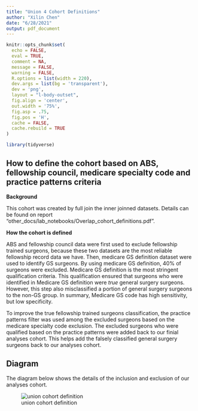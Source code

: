 ```yaml
---
title: "Union 4 Cohort Definitions"
author: "Xilin Chen"
date: "6/28/2021"
output: pdf_document
---
```


```r
knitr::opts_chunk$set(
  echo = FALSE,
  eval = TRUE,
  comment = NA,
  message = FALSE,
  warning = FALSE,
  R.options = list(width = 220),
  dev.args = list(bg = 'transparent'),
  dev = 'png',
  layout = "l-body-outset",
  fig.align = 'center',
  out.width = '75%',
  fig.asp = .75,
  fig.pos = 'H',
  cache = FALSE, 
  cache.rebuild = TRUE
)

library(tidyverse)
```

## How to define the cohort based on ABS, fellowship council, medicare specialty code and practice patterns criteria

**Background**

This cohort was created by full join the inner joinned datasets. Details can be found on report "other_docs/lab_notebooks/Overlap_cohort_definitions.pdf".

**How the cohort is defined**

ABS and fellowship council data were first used to exclude fellowship trained surgeons, because these two datasets are the most reliable fellowship record data we have. Then, medicare GS definition dataset were used to identify GS surgeons. By using medicare GS definition, 40% of surgeons were excluded. Medicare GS definition is the most stringent qualification criteria. This qualification ensured that surgeons who were identified in Medicare GS definition were *true* general surgery surgeons. However, this step also misclassified a portion of general surgery surgeons to the non-GS group. In summary, Medicare GS code has high sensitivity, but low specificity.

To improve the true fellowship trained surgeons classification, the practice patterns filter was used among the excluded surgeons based on the medicare specialty code exclusion. The excluded surgeons who were qualified based on the practice patterns were added back to our finial analyses cohort. This helps add the falsely classified general surgery surgeons back to our analyses cohort.


## Diagram 

The diagram below shows the details of the inclusion and exclusion of our analyses cohort.


![union cohort definition](/Users/xilinchen/Documents/Repo/ABS_MoC_vs_pt_Outcome/other_docs/Diagram/cohort_definition/union4_def.png)



